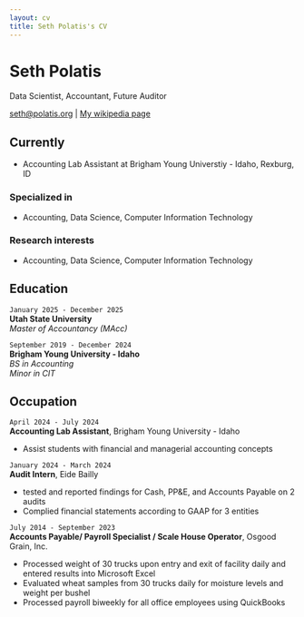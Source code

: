 ```yaml
---
layout: cv
title: Seth Polatis's CV
---
```

# Seth Polatis
Data Scientist, Accountant, Future Auditor
<div id="webaddress">
<a href="seth@polatis.org">seth@polatis.org</a>
| <a href="http://en.wikipedia.org/">My wikipedia page</a>
</div>


## Currently

- Accounting Lab Assistant at Brigham Young Universtiy - Idaho, Rexburg, ID

### Specialized in

- Accounting, Data Science, Computer Information Technology


### Research interests

- Accounting, Data Science, Computer Information Technology


## Education

`January 2025 - December 2025`  
__Utah State University__  
_Master of Accountancy (MAcc)_

`September 2019 - December 2024`  
__Brigham Young University - Idaho__  
_BS in Accounting_  
_Minor in CIT_

## Occupation

`April 2024 - July 2024`  
__Accounting Lab Assistant__, Brigham Young University - Idaho 

- Assist students with financial and managerial accounting concepts

`January 2024 - March 2024`  
__Audit Intern__, Eide Bailly  

- tested and reported findings for Cash, PP&E, and Accounts Payable on 2 audits  
- Complied financial statements according to GAAP for 3 entities

`July 2014 - September 2023`  
__Accounts Payable/ Payroll Specialist / Scale House Operator__, Osgood Grain, Inc.  

- Processed weight of 30 trucks upon entry and exit of facility daily and entered results into Microsoft Excel  
- Evaluated wheat samples from 30 trucks daily for moisture levels and weight per bushel  
- Processed payroll biweekly for all office employees using QuickBooks

<!-- ### Footer

Last updated: May 2024 -->
